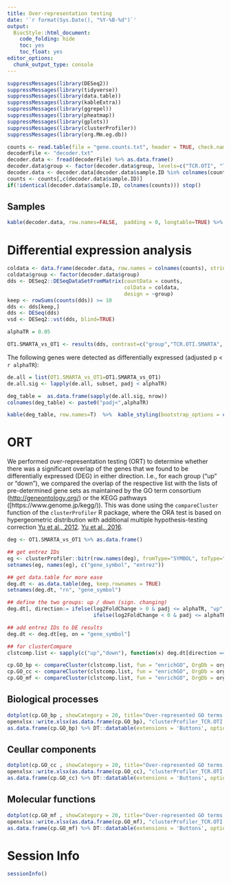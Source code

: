 ```yaml
---
title: Over-representation testing
date: '`r format(Sys.Date(), "%Y-%B-%d")`'
output:
  BiocStyle::html_document:
    code_folding: hide
    toc: yes
    toc_float: yes
editor_options: 
  chunk_output_type: console
---
```


```r
suppressMessages(library(DESeq2))
suppressMessages(library(tidyverse))
suppressMessages(library(data.table))
suppressMessages(library(kableExtra))
suppressMessages(library(ggrepel))
suppressMessages(library(pheatmap))
suppressMessages(library(gplots))
suppressMessages(library(clusterProfiler))
suppressMessages(library(org.Mm.eg.db))
```


```r
counts <- read.table(file = "gene.counts.txt", header = TRUE, check.names=FALSE, row.names=1)
decoderFile <- "decoder.txt"
decoder.data <- fread(decoderFile) %>% as.data.frame()
decoder.data$group <- factor(decoder.data$group, levels=c("TCR.OTI", "TCR.OTI.SMARTA"))
decoder.data <- decoder.data[decoder.data$sample.ID %in% colnames(counts),]
counts <- counts[,c(decoder.data$sample.ID)]
if(!identical(decoder.data$sample.ID, colnames(counts))) stop()
```

## Samples

```r
kable(decoder.data, row.names=FALSE,  padding = 0, longtable=TRUE) %>%  kable_styling(bootstrap_options = c("striped", "hover", "condensed"))
```

# Differential expression analysis


```r
coldata <- data.frame(decoder.data, row.names = colnames(counts), stringsAsFactors=F)
coldata$group <- factor(decoder.data$group)
dds <- DESeq2::DESeqDataSetFromMatrix(countData = counts,
                                      colData = coldata,
                                      design = ~group)
keep <- rowSums(counts(dds)) >= 10
dds <- dds[keep,]
dds <- DESeq(dds)
vsd <- DESeq2::vst(dds, blind=TRUE)

alphaTR = 0.05

OT1.SMARTA_vs_OT1 <- results(dds, contrast=c("group","TCR.OTI.SMARTA", "TCR.OTI"), alpha=alphaTR)
```


The following genes were detected as differentially expressed (adjusted p < `r alphaTR`):


```r
de.all = list(OT1.SMARTA_vs_OT1=OT1.SMARTA_vs_OT1)
de.all.sig <- lapply(de.all, subset, padj < alphaTR)

deg_table =  as.data.frame(sapply(de.all.sig, nrow))
colnames(deg_table) <- paste0("padj<",alphaTR)

kable(deg_table, row.names=T)  %>%  kable_styling(bootstrap_options = c("striped", "hover", "condensed"), full_width=F)
```



# ORT {.tabset}

We performed over-representation testing (ORT) to determine whether there was a significant overlap of the genes that we found to be differentially expressed (DEG) in either direction.
I.e., for each group ("up" or "down"), we compared the overlap of the respective list with the lists of pre-determined gene sets as maintained by the GO term consortium ([http://geneontology.org/](http://geneontology.org/)) or the KEGG pathways ([https://www.genome.jp/kegg/)).
This was done using the `compareCluster` function of the `clusterProfiler` R package, where the ORA test is based on hypergeometric distribution with additional multiple hypothesis-testing correction [Yu et al., 2012](https://www.liebertpub.com/doi/10.1089/omi.2011.0118). [Yu et al., 2016](https://pubs.rsc.org/en/content/articlelanding/2016/MB/C5MB00663E#!divAbstract).

```r
deg <- OT1.SMARTA_vs_OT1 %>% as.data.frame()

## get entrez IDs
eg <- clusterProfiler::bitr(row.names(deg), fromType="SYMBOL", toType="ENTREZID", OrgDb="org.Mm.eg.db") %>% as.data.table
setnames(eg, names(eg), c("gene_symbol", "entrez"))

## get data.table for more ease 
deg.dt <- as.data.table(deg, keep.rownames = TRUE)
setnames(deg.dt, "rn", "gene_symbol")

## define the two groups: up / down (sign. changing)
deg.dt[, direction:= ifelse(log2FoldChange > 0 & padj <= alphaTR, "up",
                            ifelse(log2FoldChange < 0 & padj <= alphaTR, "down", "n.s"))]

## add entrez IDs to DE results
deg.dt <- deg.dt[eg, on = "gene_symbol"]

## for clusterCompare
clstcomp.list <- sapply(c("up","down"), function(x) deg.dt[direction == x]$entrez )

cp.GO_bp <- compareCluster(clstcomp.list, fun = "enrichGO", OrgDb = org.Mm.eg.db, universe = unique(deg.dt$entrez), ont = "BP", pvalueCutoff = 0.05, pAdjustMethod = "BH", readable=TRUE)
cp.GO_cc <- compareCluster(clstcomp.list, fun = "enrichGO", OrgDb = org.Mm.eg.db, universe = unique(deg.dt$entrez), ont = "CC", pvalueCutoff = 0.05, pAdjustMethod = "BH", readable=TRUE)
cp.GO_mf <- compareCluster(clstcomp.list, fun = "enrichGO", OrgDb = org.Mm.eg.db, universe = unique(deg.dt$entrez), ont = "MF", pvalueCutoff = 0.05, pAdjustMethod = "BH", readable=TRUE)
```

## Biological processes

```r
dotplot(cp.GO_bp , showCategory = 20, title="Over-represented GO terms (Biological Processes)", label_format=50)
openxlsx::write.xlsx(as.data.frame(cp.GO_bp), "clusterProfiler_TCR.OTI.SMARTA_vs_TCR.OTI_GO_BP.sig.xlsx")
as.data.frame(cp.GO_bp) %>% DT::datatable(extensions = 'Buttons', options = list(scrollX = TRUE,dom = 'Bfrtip', buttons = list( list(extend = 'csv',   filename =  paste("OT1.SMARTA_vs_OT1", "ORT_BP", sep = "_")),list(extend = 'excel', filename =  paste("OT1.SMARTA_vs_OT1", "ORT_BP", sep = "_")))))
```

## Ceullar components 

```r
dotplot(cp.GO_cc , showCategory = 20, title="Over-represented GO terms (Cellular Components)") 
openxlsx::write.xlsx(as.data.frame(cp.GO_cc), "clusterProfiler_TCR.OTI.SMARTA_vs_TCR.OTI_GO_CC.sig.xlsx")
as.data.frame(cp.GO_cc) %>% DT::datatable(extensions = 'Buttons', options = list(scrollX = TRUE,dom = 'Bfrtip', buttons = list( list(extend = 'csv',   filename =  paste("OT1.SMARTA_vs_OT1", "ORT_Cc", sep = "_")),list(extend = 'excel', filename =  paste("OT1.SMARTA_vs_OT1", "ORT_CC", sep = "_")))))
```

## Molecular functions

```r
dotplot(cp.GO_mf , showCategory = 20, title="Over-represented GO terms (Molecular Functions)") 
openxlsx::write.xlsx(as.data.frame(cp.GO_mf), "clusterProfiler_TCR.OTI.SMARTA_vs_TCR.OTI_GO_MF.sig.xlsx")
as.data.frame(cp.GO_mf) %>% DT::datatable(extensions = 'Buttons', options = list(scrollX = TRUE,dom = 'Bfrtip', buttons = list( list(extend = 'csv',   filename =  paste("OT1.SMARTA_vs_OT1", "ORT_MF", sep = "_")),list(extend = 'excel', filename =  paste("OT1.SMARTA_vs_OT1", "ORT_MF", sep = "_")))))
```


# Session Info
```r
sessionInfo()
```
